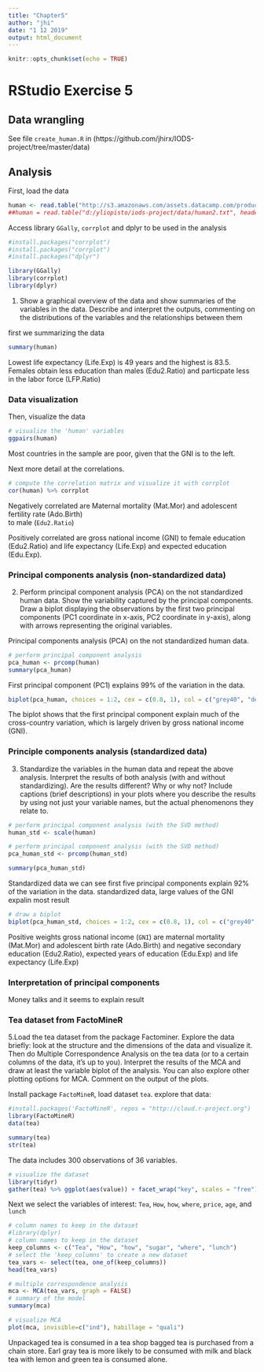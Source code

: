 ```yaml
---
title: "Chapter5"
author: "jhi"
date: "1 12 2019"
output: html_document
---
```



```r
knitr::opts_chunk$set(echo = TRUE)
```

# RStudio Exercise 5

## Data wrangling

See file `create_human.R` in (https://github.com/jhirx/IODS-project/tree/master/data)  



## Analysis

First, load the data

```r
human <- read.table("http://s3.amazonaws.com/assets.datacamp.com/production/course_2218/datasets/human2.txt", sep  =",", header = T)
##human = read.table("d:/yliopisto/iods-project/data/human2.txt", header=TRUE, sep=",")
```
Access library `GGally`, `corrplot`  and  dplyr to be used in the analysis

```r
#install.packages("corrplot")
#install.packages("corrplot")
#install.packages("dplyr")

library(GGally)
library(corrplot)
library(dplyr)
```
1. Show a graphical overview of the data and show summaries of the variables in the data. Describe and interpret the outputs, commenting on the distributions of the variables and the relationships between them

first we summarizing the data
```r
summary(human)
```
Lowest life expectancy (Life.Exp) is 49 years and the highest is 83.5. 
Females obtain less education than males (Edu2.Ratio) and particpate less in the labor force (LFP.Ratio)

### Data visualization

Then, visualize the data

```r
# visualize the 'human' variables
ggpairs(human)
```

Most countries in the sample are poor, given that the GNI is to the left.

Next more detail at the correlations. 

```r
# compute the correlation matrix and visualize it with corrplot
cor(human) %>% corrplot
```
Negatively correlated are
Maternal mortality (Mat.Mor) and 
adolescent fertility rate (Ado.Birth)  
to male (`Edu2.Ratio`) 

Positively correlated are
gross national income (GNI) 
to female education (Edu2.Ratio)
and life expectancy (Life.Exp)
and expected education (Edu.Exp).



### Principal components analysis (non-standardized data)

2. Perform principal component analysis (PCA) on the not standardized human data. Show the variability captured by the principal components. Draw a biplot displaying the observations by the first two principal components (PC1 coordinate in x-axis, PC2 coordinate in y-axis), along with arrows representing the original variables.

Principal components analysis (PCA) on the not standardized human data.

```r
# perform principal component analysis
pca_human <- prcomp(human)
summary(pca_human)
```

First principal component (PC1) explains 99% of the variation in the data.

```r
biplot(pca_human, choices = 1:2, cex = c(0.8, 1), col = c("grey40", "deeppink2"))
```

The biplot shows that the first principal component explain much of the cross-country variation, which is largely driven by gross national income (GNI).


### Principle components analysis (standardized data)
3. Standardize the variables in the human data and repeat the above analysis. Interpret the results of both analysis (with and without standardizing). Are the results different? Why or why not? Include captions (brief descriptions) in your plots where you describe the results by using not just your variable names, but the actual phenomenons they relate to.


```r
# perform principal component analysis (with the SVD method)
human_std <- scale(human)
```

```r
# perform principal component analysis (with the SVD method)
pca_human_std <- prcomp(human_std)
```

```r
summary(pca_human_std)
```
Standardized data we can see first five principal components explain 92% of the variation in the data.
standardized data, large values of the GNI expalin most result


```r
# draw a biplot
biplot(pca_human_std, choices = 1:2, cex = c(0.8, 1), col = c("grey40", "deeppink2"))
```

Positive weights gross national income (`GNI`) are
maternal mortality (Mat.Mor) and  adolescent birth rate (Ado.Birth)
and negative
secondary education (Edu2.Ratio),
expected years of education (Edu.Exp) 
and life expectancy (Life.Exp) 



### Interpretation of principal components  
Money talks and it seems to explain result



### Tea dataset from FactoMineR

5.Load the tea dataset from the package Factominer. Explore the data briefly: look at the structure and the dimensions of the data and visualize it. Then do Multiple Correspondence Analysis on the tea data (or to a certain columns of the data, it’s up to you). Interpret the results of the MCA and draw at least the variable biplot of the analysis. You can also explore other plotting options for MCA. Comment on the output of the plots.

Install package `FactoMineR`, load dataset `tea`.
explore that data:

```r
#install.packages('FactoMineR', repos = "http://cloud.r-project.org")
library(FactoMineR)
data(tea)
```

```r
summary(tea)
str(tea)
```

The data includes 300 observations of 36 variables.



```r
# visualize the dataset
library(tidyr)
gather(tea) %>% ggplot(aes(value)) + facet_wrap("key", scales = "free") + geom_bar() + theme(axis.text.x = element_text(angle = 45, hjust = 1, size = 8))
```

Next we select the variables of interest: `Tea`, `How`, `how`, `where`, `price`, `age`, and `lunch`

```r
# column names to keep in the dataset
#library(dplyr)
# column names to keep in the dataset
keep_columns <- c("Tea", "How", "how", "sugar", "where", "lunch")
# select the 'keep_columns' to create a new dataset
tea_vars <- select(tea, one_of(keep_columns))
head(tea_vars)
```


```r
# multiple correspondence analysis
mca <- MCA(tea_vars, graph = FALSE)
# summary of the model
summary(mca)
```

```r
# visualize MCA
plot(mca, invisible=c("ind"), habillage = "quali")
```

Unpackaged tea is consumed in a tea shop
bagged tea is purchased from a chain store. 
Earl gray tea is more likely to be consumed with milk
and black tea with lemon and green tea is consumed alone. 
